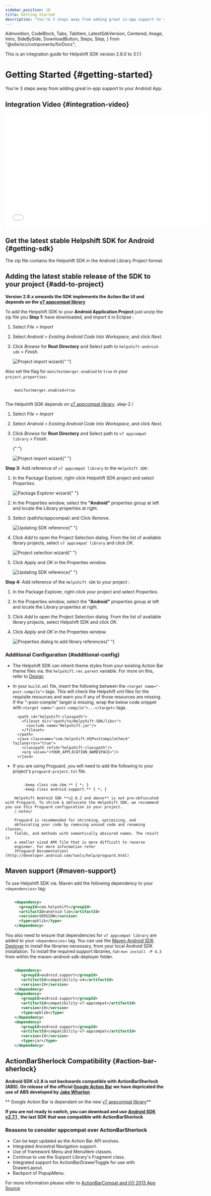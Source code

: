 ```yaml
---
sidebar_position: 10
title: Getting Started
description: "You're 3 steps away from adding great in-app support to your Android App."
---
```


  Admonition,
  CodeBlock,
  Tabs,
  TabItem,
  LatestSdkVersion,
  Centered,
  Image,
  Intro,
  SideBySide,
  DownloadButton,
  Steps,
  Step,
} from "@site/src/components/forDocs";

<Admonition type="info" title="Note">

This is an integration guide for Helpshift SDK version 2.8.0 to 3.1.1

</Admonition>

# Getting Started {#getting-started}

<Intro>

You're 3 steps away from adding great in-app support to your Android App.

</Intro>

## Integration Video {#integration-video}

<iframe
  src="//fast.wistia.net/embed/iframe/sg67fcbj6s"
  allowtransparency="true"
  frameborder="0"
  scrolling="no"
  class="wistia_embed"
  name="wistia_embed"
  allowfullscreen
  mozallowfullscreen
  webkitallowfullscreen
  oallowfullscreen
  msallowfullscreen
  width="640"
  height="360"
></iframe>

## Get the latest stable Helpshift SDK for Android {#getting-sdk}

<DownloadButton
  text="Download SDK"
  link="[% misc.android_31x.sdk_url %]"
  classes="mb-4"
/>

The zip file contains the Helpshift SDK in the Android Library Project
format.

## Adding the latest stable release of the SDK to your project {#add-to-project}

<Admonition type="info" title="Note">

**Version 2.8.x onwards the SDK implements the Action Bar UI and depends
on the [v7 appcompat library](http://developer.android.com/tools/support-library/features.html#v7)**

</Admonition>

To add the Helpshift SDK to your **Android Application Project** just unzip the zip file you
**Step 1:** have downloaded, and import it in Eclipse :

1. Select _File > Import_
1. Select _Android > Existing Android Code Into Workspace_, and click _Next_.
1. Click _Browse_ for **Root Directory** and Select path to `helpshift-android-sdk` > _Finish_.

   <Image
     src="/static/books/android/eclipse-helpshiftsdk.png"
     width="major"
     alt="Project import wizard"
   />{" "}

Also set the flag for `manifestmerger.enabled` to `true` in your `project.properties`:

```text

    manifestmerger.enabled=true


```

The Helpshift SDK depends on [v7 appcompat library](http://developer.android.com/tools/support-library/features.html#v7) .step-2 /

1. Select _File > Import_
1. Select _Android > Existing Android Code Into Workspace_, and click _Next_.
1. Click _Browse_ for **Root Directory** and Select path to `v7 appcompat library` > _Finish_.

   {" "}

   <Image
     src="/static/books/android/eclipse-v7appcompat.png"
     width="major"
     alt="Project import wizard"
   />{" "}

**Step 3:** Add reference of `v7 appcompat library` to the `Helpshift SDK`:

1. In the Package Explorer, right-click Helpshift SDK project and select _Properties_.

   <Image
     src="/static/books/android/eclipse-package-explorer.png"
     width="half"
     alt="Package Explorer wizard"
   />{" "}

1. In the Properties window, select the **"Android"** properties group at left and locate the Library properties at right.
1. Select /path/to/appcompat/ and Click _Remove_.

   <Image
     src="/static/books/android/eclipse-path-remove.png"
     width="major"
     alt="Updating SDK reference"
   />{" "}

1. Click _Add_ to open the Project Selection dialog. From the list of available library projects, select `v7 appcompat library` and click _OK_.

   <Image
     src="/static/books/android/eclipse-project-selection.png"
     width="major"
     alt="Project selection wizard"
   />{" "}

1. Click _Apply_ and _OK_ in the Properties window.

   <Image
     src="/static/books/android/eclipse-v7reference.png"
     width="major"
     alt="Updating SDK reference"
   />{" "}

**Step 4:** Add reference of the `Helpshift SDK` to your project :

1. In the Package Explorer, right-click your project and select _Properties_.
1. In the Properties window, select the **"Android"** properties group at left and locate the Library properties at right.
1. Click _Add_ to open the Project Selection dialog. From the list of available library projects, select Helpshift SDK and click _OK_.
1. Click _Apply_ and _OK_ in the Properties window.

   <Image
     src="/static/books/android/eclipse-helpshiftsdk-reference.png"
     width="full"
     alt="Properties dialog to add library references"
   />{" "}

### Additional Configuration {#additional-config}

- The Helpshift SDK can inherit theme styles from your existing Action Bar theme files via. the `helpshift.res.parent` variable. For more on this, refer to [Design](/android/design/)

- In your `build.xml` file, insert the following between the `<target name="-post-compile">` tags. This will check the Helpshift xml files for the requisite resources and warn you if any of those resources are missing. If the "-post-compile" target is missing, wrap the below code snippet with `<target name="-post-compile">...</target>` tags.

        <path id="helpshift-classpath">
          <fileset dir="<path/to/Helpshift-SDK/libs>">
            <include name="Helpshift.jar"/>
          </fileset>
        </path>
        <java classname="com.helpshift.HSPostCompileCheck" failonerror="true">
          <classpath refid="helpshift-classpath"/>
          <arg value="<YOUR_APPLICATION_NAMESPACE>"/>
        </java>

- If you are using Proguard, you will need to add the following to your project's `proguard-project.txt` file.

```text

        -keep class com.ibm.** { *; }
        -keep class android.support.** { *; }

    Helpshift Android SDK **v2.8.2 and above** is not pre-obfuscated with Proguard. To shrink & obfuscate the Helpshift SDK, we recommend you use this Proguard configuration in your project.
    /.notes/

    Proguard is recommended for shrinking, optimizing, and
    obfuscating your code by removing unused code and renaming classes,
    fields, and methods with semantically obscured names. The result is
    a smaller sized APK file that is more difficult to reverse
    engineer. For more information refer
    [Proguard Documentation](http://developer.android.com/tools/help/proguard.html)

```

## Maven support {#maven-support}

To use Helpshift SDK via. Maven add the following dependency to your
`<dependencies>` tag:

```xml

    <dependency>
      <groupId>com.helpshift</groupId>
      <artifactId>android-lib</artifactId>
      <version>VERSION</version>
      <type>apklib</type>
    </dependency>

```

You also need to ensure that dependencies for `v7 appcompat library` are added to your `<dependencies>` tag. You can use the [Maven Android SDK Deployer](https://github.com/mosabua/maven-android-sdk-deployer)
to install the libraries necessary, from your local Android SDK installation. To install the required support libraries, run `mvn install -P 4.3` from within the maven-android-sdk-deployer folder.

```xml

    <dependency>
       <groupId>android.support</groupId>
       <artifactId>compatibility-v4</artifactId>
       <version>19</version>
    </dependency>
    <dependency>
       <groupId>android.support</groupId>
       <artifactId>compatibility-v7-appcompat</artifactId>
       <version>19</version>
       <type>apklib</type>
    </dependency>
    <dependency>
       <groupId>android.support</groupId>
       <artifactId>compatibility-v7-appcompat</artifactId>
       <version>19</version>
       <type>jar</type>
    </dependency>

```

## ActionBarSherlock Compatibility {#action-bar-sherlock}

<Admonition type="info" title="Note">

**Android SDK v2.8 is not backwards compatible with ActionBarSherlock
(ABS). On release of the official [Google Action Bar](http://developer.android.com/guide/topics/ui/actionbar.html) we have depricated the use of ABS developed by
[Jake Wharton](https://github.com/JakeWharton/ActionBarSherlock)**

** Google Action Bar is dependant on the new [v7 appcompat library](http://developer.android.com/tools/support-library/features.html#v7-appcompat)**

**If you are not ready to switch, you can download and use
[Android SDK v2.7.1](https://d3e51fp79zp4el.cloudfront.net/library/android/v2.7/helpshift-android-sdk-2.7.1.zip)
, the last SDK that was compatible with ActionBarSherlock**

</Admonition>

### Reasons to consider appcompat over ActionBarSherlock

- Can be kept updated as the Action Bar API evolves.
- Integrated Ancestral Navigation support.
- Use of framework Menu and MenuItem classes.
- Continue to use the Support Library's Fragment class.
- Integrated support for ActionBarDrawerToggle for use with
  DrawerLayout.
- Backport of PopupMenu.

For more information please refer to
[ActionBarCompat and I/O 2013 App Source](http://android-developers.blogspot.in/2013/08/actionbarcompat-and-io-2013-app-source.html)

